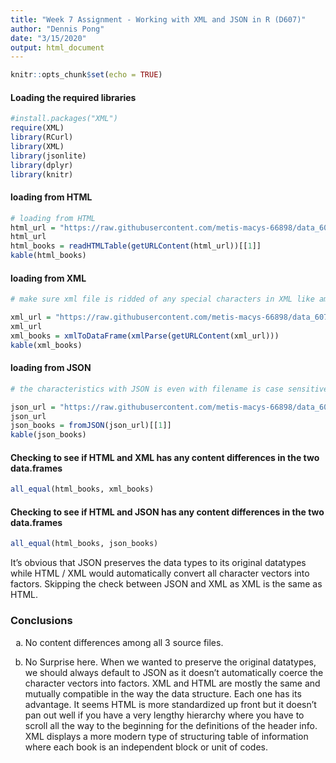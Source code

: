 ```yaml
---
title: "Week 7 Assignment - Working with XML and JSON in R (D607)"
author: "Dennis Pong"
date: "3/15/2020"
output: html_document
---
```


```r
knitr::opts_chunk$set(echo = TRUE)
```

#### Loading the required libraries
```r
#install.packages("XML")
require(XML)
library(RCurl)
library(XML)
library(jsonlite)
library(dplyr)
library(knitr)
```


#### loading from HTML
```r
# loading from HTML
html_url = "https://raw.githubusercontent.com/metis-macys-66898/data_607_sp2020/master/assignment_7.html"
html_url
html_books = readHTMLTable(getURLContent(html_url))[[1]]
kable(html_books)

```

#### loading from XML
```r
# make sure xml file is ridded of any special characters in XML like ampersand (&) and apostrophe (')

xml_url = "https://raw.githubusercontent.com/metis-macys-66898/data_607_sp2020/master/assignment_7.xml"
xml_url
xml_books = xmlToDataFrame(xmlParse(getURLContent(xml_url)))
kable(xml_books)

```

#### loading from JSON
```r
# the characteristics with JSON is even with filename is case sensitive

json_url = "https://raw.githubusercontent.com/metis-macys-66898/data_607_sp2020/master/assignment_7.JSON"
json_url
json_books = fromJSON(json_url)[[1]]
kable(json_books)

```

#### Checking to see if HTML and XML has any content differences in the two data.frames

```r
all_equal(html_books, xml_books)

```

#### Checking to see if HTML and JSON has any content differences in the two data.frames

```r
all_equal(html_books, json_books)

```

It's obvious that JSON preserves the data types to its original datatypes while HTML / XML would automatically convert all character vectors into factors. Skipping the check between JSON and XML as XML is the same as HTML.




### Conclusions 

a) No content differences among all 3 source files.  

b) No Surprise here. When we wanted to preserve the original datatypes, we should always default to JSON as it doesn't automatically coerce the character vectors into factors. XML and HTML are mostly the same and mutually compatible in the way the data structure. Each one has its advantage. It seems HTML is more standardized up front but it doesn't pan out well if you have a very lengthy hierarchy where you have to scroll all the way to the beginning for the definitions of the header info. XML displays a more modern type of structuring table of information where each book is an independent block or unit of codes.